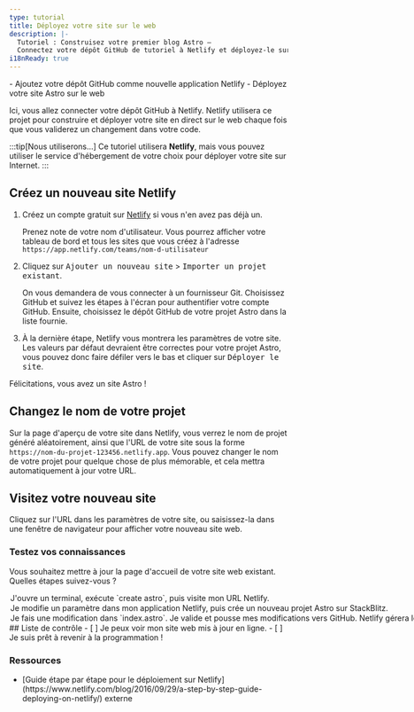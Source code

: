 ```yaml
---
type: tutorial
title: Déployez votre site sur le web
description: |-
  Tutoriel : Construisez votre premier blog Astro —
  Connectez votre dépôt GitHub de tutoriel à Netlify et déployez-le sur le web
i18nReady: true
---
```




<PreCheck>
  - Ajoutez votre dépôt GitHub comme nouvelle application Netlify
  - Déployez votre site Astro sur le web
</PreCheck>

Ici, vous allez connecter votre dépôt GitHub à Netlify. Netlify utilisera ce projet pour construire et déployer votre site en direct sur le web chaque fois que vous validerez un changement dans votre code.

:::tip[Nous utiliserons...]
Ce tutoriel utilisera **Netlify**, mais vous pouvez utiliser le service d'hébergement de votre choix pour déployer votre site sur Internet.
:::

## Créez un nouveau site Netlify

1. Créez un compte gratuit sur [Netlify](https://netlify.com) si vous n'en avez pas déjà un.

    Prenez note de votre nom d'utilisateur. Vous pourrez afficher votre tableau de bord et tous les sites que vous créez à l'adresse `https://app.netlify.com/teams/nom-d-utilisateur`

2. Cliquez sur <kbd>Ajouter un nouveau site</kbd> > <kbd>Importer un projet existant</kbd>.

    On vous demandera de vous connecter à un fournisseur Git. Choisissez GitHub et suivez les étapes à l'écran pour authentifier votre compte GitHub. Ensuite, choisissez le dépôt GitHub de votre projet Astro dans la liste fournie.

3. À la dernière étape, Netlify vous montrera les paramètres de votre site. Les valeurs par défaut devraient être correctes pour votre projet Astro, vous pouvez donc faire défiler vers le bas et cliquer sur <kbd>Déployer le site</kbd>.

Félicitations, vous avez un site Astro !

## Changez le nom de votre projet

Sur la page d'aperçu de votre site dans Netlify, vous verrez le nom de projet généré aléatoirement, ainsi que l'URL de votre site sous la forme `https://nom-du-projet-123456.netlify.app`. Vous pouvez changer le nom de votre projet pour quelque chose de plus mémorable, et cela mettra automatiquement à jour votre URL.

## Visitez votre nouveau site

Cliquez sur l'URL dans les paramètres de votre site, ou saisissez-la dans une fenêtre de navigateur pour afficher votre nouveau site web.



<Box icon="question-mark">

### Testez vos connaissances



Vous souhaitez mettre à jour la page d'accueil de votre site web existant. Quelles étapes suivez-vous ?

  <MultipleChoice>
    <Option>
      J'ouvre un terminal, exécute `create astro`, puis visite mon URL Netlify.
    </Option>
    <Option>
      Je modifie un paramètre dans mon application Netlify, puis crée un nouveau projet Astro sur StackBlitz.
    </Option>
    <Option isCorrect>
      Je fais une modification dans `index.astro`. Je valide et pousse mes modifications vers GitHub. Netlify gérera le reste !
    </Option>
  </MultipleChoice>
 </Box>

<Box icon="check-list">
## Liste de contrôle

<Checklist>
- [ ] Je peux voir mon site web mis à jour en ligne.
- [ ] Je suis prêt à revenir à la programmation !
</Checklist>
</Box>

### Ressources

- <p>[Guide étape par étape pour le déploiement sur Netlify](https://www.netlify.com/blog/2016/09/29/a-step-by-step-guide-deploying-on-netlify/) <Badge>externe</Badge></p>
